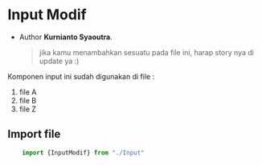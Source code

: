 
<Meta title="InputModif" />


# Input Modif

- Author **Kurnianto Syaoutra**.
	> jika kamu menambahkan sesuatu pada file ini, harap story nya di update ya :)

Komponen input ini sudah digunakan di file :
1. file A
2. file B
3. file Z



## Import file

```js
    import {InputModif} from "./Input"
```